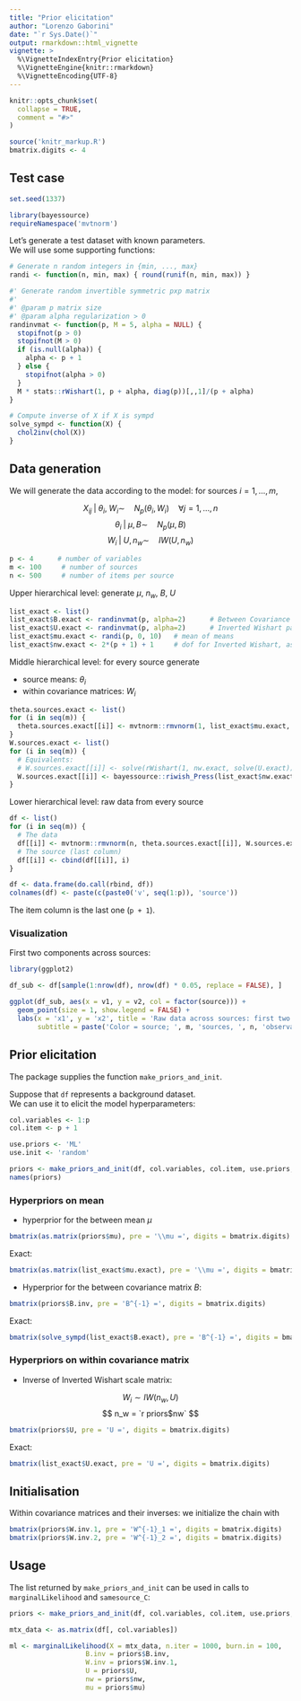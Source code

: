 ```yaml
---
title: "Prior elicitation"
author: "Lorenzo Gaborini"
date: "`r Sys.Date()`"
output: rmarkdown::html_vignette
vignette: >
  %\VignetteIndexEntry{Prior elicitation}
  %\VignetteEngine{knitr::rmarkdown}
  %\VignetteEncoding{UTF-8}
---
```


```r
knitr::opts_chunk$set(
  collapse = TRUE,
  comment = "#>"
)

source('knitr_markup.R')
bmatrix.digits <- 4
```

## Test case

```r
set.seed(1337)

library(bayessource)
requireNamespace('mvtnorm')
```


Let's generate a test dataset with known parameters.      
We will use some supporting functions:

```r
# Generate n random integers in {min, ..., max}
randi <- function(n, min, max) { round(runif(n, min, max)) }

#' Generate random invertible symmetric pxp matrix
#'
#' @param p matrix size
#' @param alpha regularization > 0
randinvmat <- function(p, M = 5, alpha = NULL) {
  stopifnot(p > 0)
  stopifnot(M > 0)
  if (is.null(alpha)) {
    alpha <- p + 1
  } else {
    stopifnot(alpha > 0)
  }
  M * stats::rWishart(1, p + alpha, diag(p))[,,1]/(p + alpha)
}

# Compute inverse of X if X is sympd
solve_sympd <- function(X) {
  chol2inv(chol(X))
}
```
## Data generation

We will generate the data according to the model: for sources $i = 1, \ldots, m$,

$$X_{ij} \; | \; \theta_i, \; W_i \sim \quad N_p(\theta_i, W_i) \quad \forall j = 1, \ldots, n $$
$$\theta_i \; | \; \mu, B \sim \quad N_p(\mu, B)$$
$$W_i \; | \; U, n_w \sim \quad IW(U, n_w)$$

```r
p <- 4      # number of variables
m <- 100     # number of sources
n <- 500     # number of items per source
```

Upper hierarchical level: generate $\mu$, $n_w$, $B$, $U$

```r
list_exact <- list()
list_exact$B.exact <- randinvmat(p, alpha=2)      # Between Covariance matrix
list_exact$U.exact <- randinvmat(p, alpha=2)      # Inverted Wishart parameter
list_exact$mu.exact <- randi(p, 0, 10)   # mean of means
list_exact$nw.exact <- 2*(p + 1) + 1     # dof for Inverted Wishart, as small as possible
```

Middle hierarchical level: for every source generate

- source means: $\theta_i$
- within covariance matrices: $W_i$

```r
theta.sources.exact <- list()
for (i in seq(m)) {
  theta.sources.exact[[i]] <- mvtnorm::rmvnorm(1, list_exact$mu.exact, list_exact$B.exact)
}
W.sources.exact <- list()
for (i in seq(m)) {
  # Equivalents:
  # W.sources.exact[[i]] <- solve(rWishart(1, nw.exact, solve(U.exact))[,,1])
  W.sources.exact[[i]] <- bayessource::riwish_Press(list_exact$nw.exact, list_exact$U.exact)
}
```

Lower hierarchical level: raw data from every source

```r
df <- list()
for (i in seq(m)) {
  # The data
  df[[i]] <- mvtnorm::rmvnorm(n, theta.sources.exact[[i]], W.sources.exact[[i]])
  # The source (last column)
  df[[i]] <- cbind(df[[i]], i)
}

df <- data.frame(do.call(rbind, df))
colnames(df) <- paste(c(paste0('v', seq(1:p)), 'source'))
```

The item column is the last one (`p + 1`).

### Visualization

First two components across sources:

```r
library(ggplot2)

df_sub <- df[sample(1:nrow(df), nrow(df) * 0.05, replace = FALSE), ]

ggplot(df_sub, aes(x = v1, y = v2, col = factor(source))) +
  geom_point(size = 1, show.legend = FALSE) +
  labs(x = 'x1', y = 'x2', title = 'Raw data across sources: first two components', 
       subtitle = paste('Color = source; ', m, 'sources, ', n, 'observations per source'))
```

## Prior elicitation

The package supplies the function `make_priors_and_init`.

Suppose that `df` represents a background dataset.  
We can use it to elicit the model hyperparameters:

```r
col.variables <- 1:p
col.item <- p + 1

use.priors <- 'ML'
use.init <- 'random'

priors <- make_priors_and_init(df, col.variables, col.item, use.priors, use.init)
names(priors)
```


### Hyperpriors on mean

- hyperprior for the between mean $\mu$

```r
bmatrix(as.matrix(priors$mu), pre = '\\mu =', digits = bmatrix.digits)
```

Exact: 

```r
bmatrix(as.matrix(list_exact$mu.exact), pre = '\\mu =', digits = bmatrix.digits)
```

- Hyperprior for the between covariance matrix $B$:

```r
bmatrix(priors$B.inv, pre = 'B^{-1} =', digits = bmatrix.digits)
```

Exact: 

```r
bmatrix(solve_sympd(list_exact$B.exact), pre = 'B^{-1} =', digits = bmatrix.digits)
```

### Hyperpriors on within covariance matrix

- Inverse of Inverted Wishart scale matrix:

$$ W_i \sim IW(n_w, U) $$
$$ n_w = `r priors$nw` $$

```r
bmatrix(priors$U, pre = 'U =', digits = bmatrix.digits)
```

Exact: 

```r
bmatrix(list_exact$U.exact, pre = 'U =', digits = bmatrix.digits)
```

## Initialisation

Within covariance matrices and their inverses: we initialize the chain with

```r
bmatrix(priors$W.inv.1, pre = 'W^{-1}_1 =', digits = bmatrix.digits)
bmatrix(priors$W.inv.2, pre = 'W^{-1}_2 =', digits = bmatrix.digits)
```

## Usage

The list returned by `make_priors_and_init` can be used in calls to `marginalLikelihood` and `samesource_C`:

```r
priors <- make_priors_and_init(df, col.variables, col.item, use.priors, use.init)

mtx_data <- as.matrix(df[, col.variables])

ml <- marginalLikelihood(X = mtx_data, n.iter = 1000, burn.in = 100,
                   B.inv = priors$B.inv, 
                   W.inv = priors$W.inv.1, 
                   U = priors$U, 
                   nw = priors$nw, 
                   mu = priors$mu)
```


